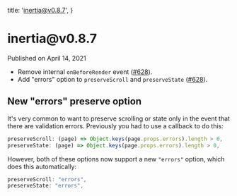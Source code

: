 
  title: 'inertia@v0.8.7',
}

<h1>inertia@v0.8.7</h1>

<div className="-mt-8 mb-12 text-base font-medium text-gray-600">Published on April 14, 2021</div>

- Remove internal `onBeforeRender` event ([#628](https://github.com/inertiajs/inertia/pull/628)).
- Add "errors" option to `preserveScroll` and `preserveState` ([#628](https://github.com/inertiajs/inertia/pull/628)).

## New "errors" preserve option

It's very common to want to preserve scrolling or state only in the event that there are validation errors. Previously you had to use a callback to do this:

```js
preserveScroll: (page) => Object.keys(page.props.errors).length > 0,
preserveState: (page) => Object.keys(page.props.errors).length > 0,
```

However, both of these options now support a new `"errors"` option, which does this automatically:

```js
preserveScroll: "errors",
preserveState: "errors",
```
